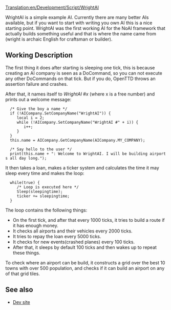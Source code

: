 [[Translation:en/Development/Script/WrightAI]]
{{fr/Traduction|en/Development/Script/WrightAI|0}}


{{fr/NonIA}}

WrightAI is a simple example AI. Currently there are many better AIs available, but if you want to start with writing you own AI this is a nice starting point.
WrightAI was the first working AI for the NoAI framework that actually builds something useful and that is where the name came from (wright is archaic English for craftsman or builder).

== Working Description ==
The first thing it does after starting is sleeping one tick, this is because creating an AI company is seen as a DoCommand, so you can not execute any other DoCommands on that tick. But if you do, OpenTTD throws an assertion failure and crashes.

After that, it names itself to ''WrightAI #x'' (where x is a free number) and prints out a welcome message:

    
   /* Give the boy a name */
   if (!AICompany.SetCompanyName("WrightAI")) {
      local i = 2;
      while (!AICompany.SetCompanyName("WrightAI #" + i)) {
         i++;
      }
   }
   this.name = AICompany.GetCompanyName(AICompany.MY_COMPANY);
   
   /* Say hello to the user */
   print(this.name + ": Welcome to WrightAI. I will be building airports all day long.");

It then takes a loan, makes a ticker system and calculates the time it may sleep every time and makes the loop:
   while(true) {
      /* Loop is executed here */
      Sleep(sleepingtime);
      ticker += sleepingtime;
   }

The loop contains the following things:
* On the first tick, and after that every 1000 ticks, it tries to build a route if it has enough money.
* It checks all airports and their vehicles every 2000 ticks.
* It tries to repay the loan every 5000 ticks.
* It checks for new events(crashed planes) every 100 ticks.
* After that, it sleeps by default 100 ticks and then wakes up to repeat these things.

To check where an airport can be build, it constructs a grid over the best 10 towns with over 500 population, and checks if it can build an airport on any of that grid tiles.

== See also ==
* [http://noai.openttd.org/projects/show/ai-wrightai Dev site]